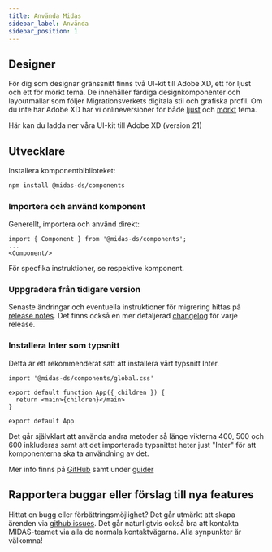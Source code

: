 ```yaml
---
title: Använda Midas
sidebar_label: Använda
sidebar_position: 1
---
```



## Designer

För dig som designar gränssnitt finns två UI-kit till Adobe XD, ett för ljust och ett för mörkt tema. De innehåller
färdiga designkomponenter och layoutmallar som följer Migrationsverkets digitala stil och grafiska profil. Om du inte
har Adobe XD har vi onlineversioner för både [ljust](https://xd.adobe.com/view/135b835d-7f28-48be-bdd4-b175709946fb-4608/?hints=off) och
[mörkt](https://xd.adobe.com/view/54b62b1b-b47a-4922-839d-f0d7462773a3-01e5/?hints=off) tema.

<Link
  target='_blank'
  href={require('/files/MIDAS_UIkit_21.zip').default}
  download
>
  Här kan du ladda ner våra UI-kit till Adobe XD (version 21)
</Link>

## Utvecklare

Installera komponentbiblioteket:

```bash npm2yarn
npm install @midas-ds/components
```

### Importera och använd komponent

Generellt, importera och använd direkt:

```tsx
import { Component } from '@midas-ds/components';
...
<Component/>
```

För specfika instruktioner, se respektive komponent.

### Uppgradera från tidigare version

Senaste ändringar och eventuella instruktioner för migrering hittas på [release notes](/blog). Det finns också en
mer detaljerad [changelog](/changelog) för varje release.

### Installera Inter som typsnitt

Detta är ett rekommenderat sätt att installera vårt typsnitt Inter.

```tsx {1} title="App.tsx (rootfilen i din app)"
import '@midas-ds/components/global.css'

export default function App({ children }) {
  return <main>{children}</main>
}

export default App
```

Det går självklart att använda andra metoder så länge vikterna 400, 500 och 600 inkluderas samt att det importerade typsnittet heter just "Inter" för att komponenterna ska ta användning av det.

Mer info finns på [GitHub](https://github.com/migrationsverket/midas) samt under [guider](/dev/common-issues)

## Rapportera buggar eller förslag till nya features

Hittat en bugg eller förbättringsmöjlighet? Det går utmärkt att skapa ärenden via [github issues](https://github.com/migrationsverket/midas/issues).
Det går naturligtvis också bra att kontakta MIDAS-teamet via alla de normala kontaktvägarna. Alla synpunkter är välkomna!
